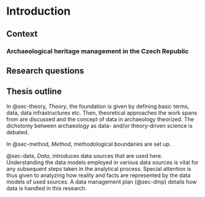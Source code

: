 # Introduction {.unnumbered #sec-intro}

<!-- Briefly describe the structure of the work! -->

## Context {#sec-context}

<!-- research context -->

### Archaeological heritage management in the Czech Republic




## Research questions {#sec-questions}

<!-- motivation: research questions -->


## Thesis outline {#sec-outline}

In @sec-theory, *Theory*, the foundation is given by defining basic terms, data, data infrastructures etc. 
Then, theoretical approaches the work spans from are discussed and the concept of data in archaeology theorized. 
The dichotomy between archaeology as data- and/or theory-driven science is debated.

In @sec-method, *Method*, methodological boundaries are set up. 

@sec-data, *Data*, introduces data sources that are used here. 
Understanding the data models employed in various data sources is vital for any subsequent steps taken in the analytical process.
Special attention is thus given to analyzing how reality and facts are represented by the data models of used sources.
A data management plan (@sec-dmp) details how data is handled in this research.